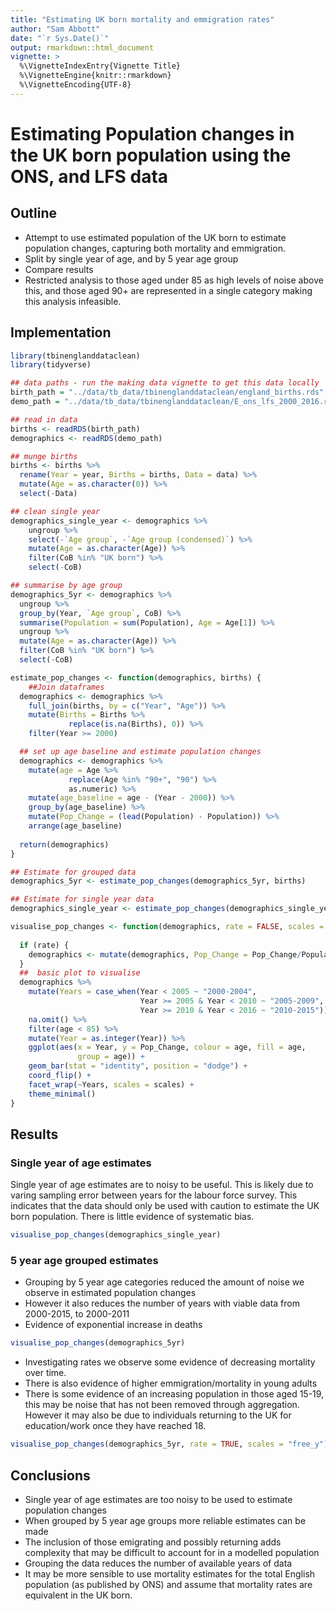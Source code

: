 ```yaml
---
title: "Estimating UK born mortality and emmigration rates"
author: "Sam Abbott"
date: "`r Sys.Date()`"
output: rmarkdown::html_document
vignette: >
  %\VignetteIndexEntry{Vignette Title}
  %\VignetteEngine{knitr::rmarkdown}
  %\VignetteEncoding{UTF-8}
---
```



# Estimating Population changes in the UK born population using the ONS, and LFS data

## Outline

- Attempt to use estimated population of the UK born to estimate population changes, capturing both mortality and emmigration. 
- Split by single year of age, and by 5 year age group
- Compare results
- Restricted analysis to those aged under 85 as high levels of noise above this, and those aged 90+ are represented in a single category making this analysis infeasible. 

## Implementation

```r
library(tbinenglanddataclean)
library(tidyverse)
```

```r
## data paths - run the making data vignette to get this data locally 
birth_path = "../data/tb_data/tbinenglanddataclean/england_births.rds"
demo_path = "../data/tb_data/tbinenglanddataclean/E_ons_lfs_2000_2016.rds"

## read in data
births <- readRDS(birth_path)
demographics <- readRDS(demo_path)
```

```r
## munge births
births <- births %>%
  rename(Year = year, Births = births, Data = data) %>%
  mutate(Age = as.character(0)) %>% 
  select(-Data)
```

```r
## clean single year
demographics_single_year <- demographics %>% 
    ungroup %>%
    select(-`Age group`, -`Age group (condensed)`) %>% 
    mutate(Age = as.character(Age)) %>%
    filter(CoB %in% "UK born") %>%
    select(-CoB)
```

```r
## summarise by age group
demographics_5yr <- demographics %>% 
  ungroup %>% 
  group_by(Year, `Age group`, CoB) %>% 
  summarise(Population = sum(Population), Age = Age[1]) %>% 
  ungroup %>%
  mutate(Age = as.character(Age)) %>%
  filter(CoB %in% "UK born") %>%
  select(-CoB)
```

```r
estimate_pop_changes <- function(demographics, births) {
    ##Join dataframes
  demographics <- demographics %>%
    full_join(births, by = c("Year", "Age")) %>%
    mutate(Births = Births %>%
             replace(is.na(Births), 0)) %>%
    filter(Year >= 2000)

  ## set up age baseline and estimate population changes
  demographics <- demographics %>%
    mutate(age = Age %>%
             replace(Age %in% "90+", "90") %>%
             as.numeric) %>%
    mutate(age_baseline = age - (Year - 2000)) %>%
    group_by(age_baseline) %>%
    mutate(Pop_Change = (lead(Population) - Population)) %>%
    arrange(age_baseline)
  
  return(demographics)
}
```


```r
## Estimate for grouped data
demographics_5yr <- estimate_pop_changes(demographics_5yr, births)

## Estimate for single year data
demographics_single_year <- estimate_pop_changes(demographics_single_year, births)
```


```r
visualise_pop_changes <- function(demographics, rate = FALSE, scales = "free") {
  
  if (rate) {
    demographics <- mutate(demographics, Pop_Change = Pop_Change/Population)
  }
  ##  basic plot to visualise
  demographics %>% 
    mutate(Years = case_when(Year < 2005 ~ "2000-2004",
                             Year >= 2005 & Year < 2010 ~ "2005-2009",
                             Year >= 2010 & Year < 2016 ~ "2010-2015")) %>% 
    na.omit() %>% 
    filter(age < 85) %>% 
    mutate(Year = as.integer(Year)) %>% 
    ggplot(aes(x = Year, y = Pop_Change, colour = age, fill = age, 
               group = age)) +
    geom_bar(stat = "identity", position = "dodge") +
    coord_flip() +
    facet_wrap(~Years, scales = scales) +
    theme_minimal()
}
```

## Results

### Single year of age estimates

Single year of age estimates are to noisy to be useful. This is likely due to varing sampling error between years for the labour force survey. This indicates that the data should only be used with caution to estimate the UK born population. There is little evidence of systematic bias.

```r
visualise_pop_changes(demographics_single_year)
```

### 5 year age grouped estimates

- Grouping by 5 year age categories reduced the amount of noise we observe in estimated population changes
- However it also reduces the number of years with viable data from 2000-2015, to 2000-2011
- Evidence of exponential increase in deaths

```r
visualise_pop_changes(demographics_5yr)
```


- Investigating rates we observe some evidence of decreasing mortality over time. 
- There is also evidence of higher emmigration/mortality in young adults
- There is some evidence of an increasing population in those aged 15-19, this may be noise that has not been removed through aggregation. However it may also be due to individuals returning to the UK for education/work once they have reached 18.

```r
visualise_pop_changes(demographics_5yr, rate = TRUE, scales = "free_y")
```

## Conclusions

- Single year of age estimates are too noisy to be used to estimate population changes
- When grouped by 5 year age groups more reliable estimates can be made
- The inclusion of  those emigrating and possibly returning adds complexity that may be difficult to account for in a modelled population
- Grouping the data reduces the number of available years of data
- It may be more sensible to use mortality estimates for the total English population (as published by ONS) and assume that mortality rates are equivalent in the UK born. 
